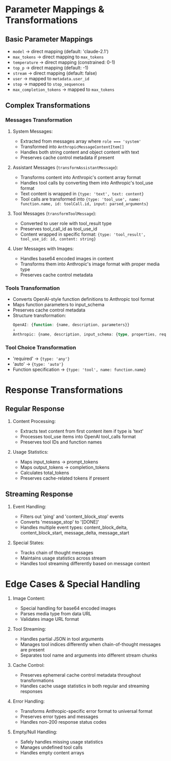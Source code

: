 # Parameter Mappings & Transformations

## Basic Parameter Mappings
- `model` → direct mapping (default: 'claude-2.1')
- `max_tokens` → direct mapping to `max_tokens`
- `temperature` → direct mapping (constrained: 0-1)
- `top_p` → direct mapping (default: -1)
- `stream` → direct mapping (default: false)
- `user` → mapped to `metadata.user_id`
- `stop` → mapped to `stop_sequences`
- `max_completion_tokens` → mapped to `max_tokens`

## Complex Transformations

### Messages Transformation
1. System Messages:
   - Extracted from messages array where `role === 'system'`
   - Transformed into `AnthropicMessageContentItem[]`
   - Handles both string content and object content with text
   - Preserves cache control metadata if present

2. Assistant Messages (`transformAssistantMessage`):
   - Transforms content into Anthropic's content array format
   - Handles tool calls by converting them into Anthropic's tool_use format
   - Text content is wrapped in `{type: 'text', text: content}`
   - Tool calls are transformed into `{type: 'tool_use', name: function.name, id: toolCall.id, input: parsed_arguments}`

3. Tool Messages (`transformToolMessage`):
   - Converted to user role with tool_result type
   - Preserves tool_call_id as tool_use_id
   - Content wrapped in specific format: `{type: 'tool_result', tool_use_id: id, content: string}`

4. User Messages with Images:
   - Handles base64 encoded images in content
   - Transforms them into Anthropic's image format with proper media type
   - Preserves cache control metadata

### Tools Transformation
- Converts OpenAI-style function definitions to Anthropic tool format
- Maps function parameters to input_schema
- Preserves cache control metadata
- Structure transformation:
  ```typescript
  OpenAI: {function: {name, description, parameters}}
  ↓
  Anthropic: {name, description, input_schema: {type, properties, required}}
  ```

### Tool Choice Transformation
- 'required' → `{type: 'any'}`
- 'auto' → `{type: 'auto'}`
- Function specification → `{type: 'tool', name: function.name}`

# Response Transformations

## Regular Response
1. Content Processing:
   - Extracts text content from first content item if type is 'text'
   - Processes tool_use items into OpenAI tool_calls format
   - Preserves tool IDs and function names

2. Usage Statistics:
   - Maps input_tokens → prompt_tokens
   - Maps output_tokens → completion_tokens
   - Calculates total_tokens
   - Preserves cache-related tokens if present

## Streaming Response
1. Event Handling:
   - Filters out 'ping' and 'content_block_stop' events
   - Converts 'message_stop' to '[DONE]'
   - Handles multiple event types: content_block_delta, content_block_start, message_delta, message_start

2. Special States:
   - Tracks chain of thought messages
   - Maintains usage statistics across stream
   - Handles tool streaming differently based on message context

# Edge Cases & Special Handling

1. Image Content:
   - Special handling for base64 encoded images
   - Parses media type from data URL
   - Validates image URL format

2. Tool Streaming:
   - Handles partial JSON in tool arguments
   - Manages tool indices differently when chain-of-thought messages are present
   - Separates tool name and arguments into different stream chunks

3. Cache Control:
   - Preserves ephemeral cache control metadata throughout transformations
   - Handles cache usage statistics in both regular and streaming responses

4. Error Handling:
   - Transforms Anthropic-specific error format to universal format
   - Preserves error types and messages
   - Handles non-200 response status codes

5. Empty/Null Handling:
   - Safely handles missing usage statistics
   - Manages undefined tool calls
   - Handles empty content arrays
